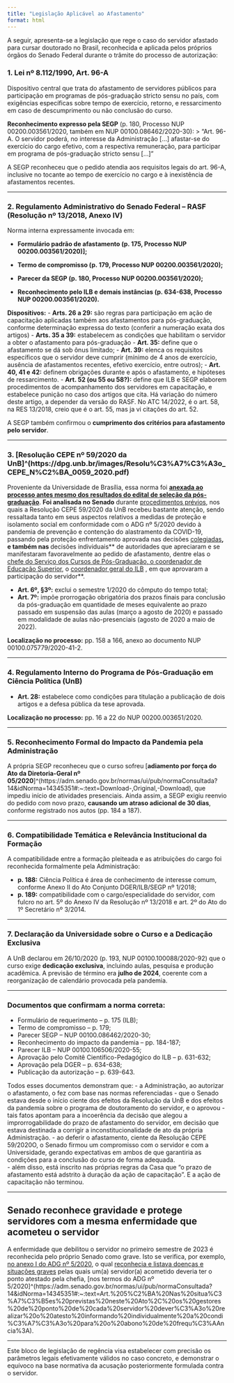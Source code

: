 ```yaml
---
title: "Legislação Aplicável ao Afastamento"
format: html
---
```


A seguir, apresenta-se a legislação que rege o caso do servidor afastado para cursar doutorado no Brasil, reconhecida e aplicada pelos próprios órgãos do Senado Federal durante o trâmite do processo de autorização:

### 1. **Lei nº 8.112/1990, Art. 96-A**
Dispositivo central que trata do afastamento de servidores públicos para participação em programas de pós-graduação stricto sensu no país, com exigências específicas sobre tempo de exercício, retorno, e ressarcimento em caso de descumprimento ou não conclusão do curso.

**Reconhecimento expresso pela SEGP** (p. 180, Processo NUP 00200.003561/2020, também em NUP 00100.086462/2020-30):
> "Art. 96-A. O servidor poderá, no interesse da Administração [...] afastar-se do exercício do cargo efetivo, com a respectiva remuneração, para participar em programa de pós-graduação stricto sensu [...]"

A SEGP reconheceu que o pedido atendia aos requisitos legais do art. 96-A, inclusive no tocante ao tempo de exercício no cargo e à inexistência de afastamentos recentes.

---

### 2. **Regulamento Administrativo do Senado Federal – RASF (Resolução nº 13/2018, Anexo IV)**
Norma interna expressamente invocada em:

- **Formulário padrão de afastamento (p. 175, Processo NUP 00200.003561/2020)];**

- **Termo de compromisso (p. 179, Processo NUP 00200.003561/2020);**

- **Parecer da SEGP (p. 180, Processo NUP 00200.003561/2020);**

- **Reconhecimento pelo ILB e demais instâncias (p. 634-638, Processo NUP 00200.003561/2020).**

**Dispositivos:**
- **Arts. 26 a 29:** são regras para participação em ação de capacitação aplicadas também aos afastamentos para pós-graduação, conforme determinação expressa do texto (conferir a numeração exata dos artigos)
- **Arts. 35 a 39:** estabelecem as condições que habilitam o servidor a obter o afastamento para pós-graduação
- **Art. 35:** define que o afastamento se dá sob ônus limitado;
- **Art. 39:** elenca os requisitos específicos que o servidor deve cumprir (mínimo de 4 anos de exercício, ausência de afastamentos recentes, efetivo exercício, entre outros);
- **Art. 40, 41 e 42:** definem obrigações durante e após o afastamento, e hipóteses de ressarcimento.
- **Art. 52 (ou 55 ou 58?):** define que ILB e SEGP elaborem procedimentos de acompanhamento dos servidores em capacitação, e estabelece punição no caso dos artigos que cita. Há variação do número  deste artigo, a depender da versão do RASF. No ATC 14/2022, é o art. 58, na RES 13/2018, creio que é o art. 55, mas ja vi citações do art. 52. 

A SEGP também confirmou o **cumprimento dos critérios para afastamento pelo servidor**.

---

### 3. [**Resolução CEPE nº 59/2020 da UnB**]^(https://dpg.unb.br/images/Resolu%C3%A7%C3%A3o_CEPE_N%C2%BA_0059_2020.pdf)  
Proveniente da Universidade de Brasília, essa norma foi [**anexada ao processo antes mesmo dos resultados do edital de seleção da pós-graduação**](pp. 158 a 163, Processo NUP 00200.003561/2020). **Foi analisada no Senado** durante [procedimentos prévios](ver itens 10 a 13, pp. 624 a 629, Processo NUP 00200.003561/2020), nos quais a Resolução CEPE 59/2020 da UnB recebeu bastante atenção, sendo ressaltada tanto em seus aspectos relativos a medidas de proteção e isolamento social em conformidade com o ADG nº 5/2020 devido à pandemia de prevenção e contenção do alastramento da COVID-19, passando pela proteção  enfrentamento aprovada nas decisões [colegiadas](Ata de Reunião do Comitê Científico-Pedagógico, p. 630, Processo NUP 00200.003561/2020)**, e também nas **decisões individuais** de autoridades que apreciaram e se manifestaram favoravelmente ao pedido de afastamento, dentre elas o [chefe do Serviço dos Cursos de Pós-Graduação, o coordenador de Educação Superior](p. 627 a 629, Processo NUP 00200.003561/2020), o [coordenador geral do ILB](p. 631, Processo NUP 00200.003561/2020) ,  em que aprovaram a participação do servidor**.

- **Art. 6º, §3º:** exclui o semestre 1/2020 do cômputo do tempo total;
- **Art. 7º:** impõe prorrogação obrigatória dos prazos finais para conclusão da pós-graduação em quantidade de meses equivalente ao prazo passado em suspensão das aulas (março a agosto de 2020) e passado em modalidade de aulas não-presenciais (agosto de 2020 a maio de 2022).

**Localização no processo:** pp. 158 a 166, anexo ao documento NUP 00100.075779/2020-41-2.

---

### 4. **Regulamento Interno do Programa de Pós-Graduação em Ciência Política (UnB)**
- **Art. 28:** estabelece como condições para titulação a publicação de dois artigos e a defesa pública da tese aprovada.

**Localização no processo:** pp. 16 a 22 do NUP 00200.003651/2020.

---

### 5. **Reconhecimento Formal do Impacto da Pandemia pela Administração**
A própria SEGP reconheceu que o curso sofreu [**adiamento por força do Ato da Diretoria-Geral nº 05/2020**]^(https://adm.senado.gov.br/normas/ui/pub/normaConsultada?14&idNorma=14345351#:~:text=Download-,Original,-Download), que impediu início de atividades presenciais. Ainda assim, a SEGP exigiu reenvio do pedido com novo prazo, **causando um atraso adicional de 30 dias**, conforme registrado nos autos (pp. 184 a 187).

---

### 6. **Compatibilidade Temática e Relevância Institucional da Formação**
A compatibilidade entre a formação pleiteada e as atribuições do cargo foi reconhecida formalmente pela Administração:

- **p. 188:** Ciência Política é área de conhecimento de interesse comum, conforme Anexo II do Ato Conjunto DGER/ILB/SEGP nº 1/2018;
- **p. 189:** compatibilidade com o cargo/especialidade do servidor, com fulcro no art. 5º do Anexo IV da Resolução nº 13/2018 e art. 2º do Ato do 1º Secretário nº 3/2014.

---

### 7. **Declaração da Universidade sobre o Curso e a Dedicação Exclusiva**
A UnB declarou em 26/10/2020 (p. 193, NUP 00100.100088/2020-92) que o curso exige **dedicação exclusiva**, incluindo aulas, pesquisa e produção acadêmica. A previsão de término era **julho de 2024**, coerente com a reorganização de calendário provocada pela pandemia.

---

### **Documentos que confirmam a norma correta:**
- Formulário de requerimento – p. 175 (ILB);
- Termo de compromisso – p. 179;
- Parecer SEGP – NUP 00100.086462/2020-30;
- Reconhecimento do impacto da pandemia – pp. 184-187;
- Parecer ILB – NUP 00100.106506/2020-55;
- Aprovação pelo Comitê Científico-Pedagógico do ILB – p. 631-632;
- Aprovação pela DGER – p. 634-638;
- Publicação da autorização – p. 639-643.

Todos esses documentos demonstram que:
- a Administração, ao autorizar o afastamento, o fez com base nas normas referenciadas
- que o Senado estava desde o início ciente dos efeitos da Resolução da UnB e dos efeitos da pandemia sobre o programa de doutoramento do servidor, e o aprovou
- tais fatos apontam para a incoerência da decisão que alegou a improrrogabilidade do prazo de afastamento do servidor, em decisão que estava destinada a corrigir a inconstitucionalidade de ato da própria Administração. 
- ao deferir o afastamento, ciente da Resolução CEPE 59/2020O, o Senado firmou um compromisso com o servidor e com a Universidade, gerando expectativas em ambos de que garantiria as condições para a conclusão do curso de forma adequada.  
- além disso, está inscrito nas próprias regras da Casa que "o prazo de afastamento está adstrito à duração da ação de capacitação". E a ação de capacitação não terminou.   


---

## **Senado reconhece gravidade e protege servidores com a mesma enfermidade que acometeu o servidor**

A enfermidade que debilitou o servidor no primeiro semestre de 2023 é reconhecida pelo próprio Senado como grave. Isto se verifica, por exemplo, [no anexo I do ADG nº 5/2020](https://www.senado.leg.br/transparencia/SECRH/BASF/Anexo/A_01_2020_1367621.pdf), o qual [reconhecia e listava doenças e situações graves](images/lista_doencas.pdf) pelas quais um(a) servidor(a) acometido deveria ter o ponto atestado pela chefia, [nos termos do ADG nº 5/2020]^(https://adm.senado.gov.br/normas/ui/pub/normaConsultada?14&idNorma=14345351#:~:text=Art.%205%C2%BA%20Nas%20situa%C3%A7%C3%B5es%20previstas%20neste%20Ato%2C%20os%20gestores%20de%20ponto%20de%20cada%20servidor%20dever%C3%A3o%20realizar%20o%20atesto%20informando%20individualmente%20a%20condi%C3%A7%C3%A3o%20para%20o%20abono%20de%20frequ%C3%AAncia%3A). 

---

Este bloco de legislação de regência visa estabelecer com precisão os parâmetros legais efetivamente válidos no caso concreto, e demonstrar o equívoco na base normativa da acusação posteriormente formulada contra o servidor.

